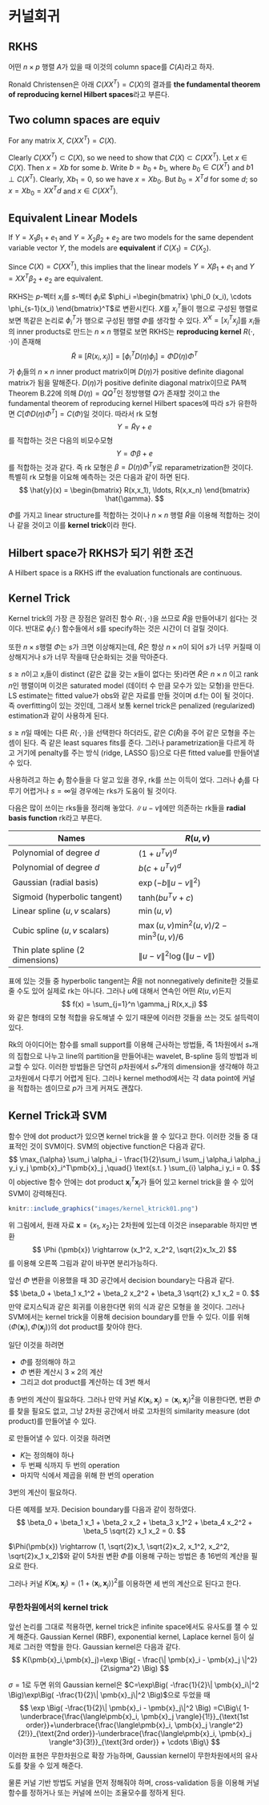 # 커널회귀

## RKHS

```{=html}
<!--
Ronald Christensen Statistical learning 7.6.2
Column space: PA 책 appendix
-->
```
어떤 $n\times p$ 행렬 $A$가 있을 때 이것의 column space를 $C(A)$라고 하자.

```{=html}
<!--
Ronald Christensen Statistical learning Prop B.51
-->
```
Ronald Christensen은 아래 $C(XX^T)=C(X)$의 결과를 **the fundamental theorem of reproducing kernel Hilbert spaces**라고 부른다.

::: {#def-equivcs}
## Two column spaces are equiv

For any matrix $X$, $C(XX^T)=C(X)$.
:::

::: proof
Clearly $C(XX^T)\subset C(X)$, so we need to show that $C(X) \subset C(XX^T)$. Let $x \in C(X)$. Then $x = Xb$ for some $b$. Write $b=b_0 + b_1$, where $b_0 \in C(X^T)$ and $b1 \perp C(X^T)$. Clearly, $Xb_1 = 0$, so we have $x=Xb_0$. But $b_0=X^Td$ for some $d$; so $x=Xb_0=XX^Td$ and $x\in C(XX^T)$.
:::

::: {#def-equivlm}
## Equivalent Linear Models

If $Y=X_1 \beta_1 + e_1$ and $Y = X_2 \beta_2 +e_2$ are two models for the same dependent variable vector $Y$, the models are **equivalent** if $C(X_1) = C(X_2)$.

Since $C(X) = C(XX^T)$, this implies that the linear models $Y= X\beta_1 +e_1$ and $Y=XX^T\beta_2 +e_2$ are equivalent.
:::

RKHS는 $p$-벡터 $x_i$를 $s$-벡터 $\phi_i$로 $\phi_i =\begin{bmatrix} \phi_0 (x_i), \cdots \phi_{s-1}(x_i) \end{bmatrix}^T$로 변환시킨다. $X$를 $x_i^T$들이 행으로 구성된 행렬로 보면 똑같은 논리로 $\phi_i^T$가 행으로 구성된 행렬 $\Phi$를 생각할 수 있다. $X^X=[x_i^Tx_j]$를 $x_i$들의 inner products로 만드는 $n\times n$ 행렬로 보면 RKHS는 **reproducing kernel** $R(\cdot, \cdot)$이 존재해 $$
\tilde{R} \equiv [ R(x_i, x_j)]= [\phi_i^T D(\eta) \phi_j] = \Phi D(\eta) \Phi^T
$$ 가 $\phi_i$들의 $n\times n$ inner product matrix이며 $D(\eta)$가 positive definite diagonal matrix가 됨을 말해준다. $D(\eta)$가 positive definite diagonal matrix이므로 PA책 Theorem B.22에 의해 $D(\eta)=QQ^T$인 정방행렬 $Q$가 존재할 것이고 the fundamental theorem of reproducing kernel Hilbert spaces에 따라 $s$가 유한하면 $C[\Phi D(\eta) \Phi^T] = C(\Phi)$일 것이다. 따라서 rk 모형 $$
Y = \tilde{R}\gamma + e
$$ 를 적합하는 것은 다음의 비모수모형 $$
Y = \Phi \beta + e
$$ 를 적합하는 것과 같다. 즉 rk 모형은 $\beta=D(\eta) \Phi^T \gamma$로 reparametrization한 것이다. 특별히 rk 모형을 이요해 예측하는 것은 다음과 같이 하면 된다. $$
\hat{y}(x) = \begin{bmatrix} R(x,x_1), \ldots, R(x,x_n) \end{bmatrix} \hat{\gamma}.
$$

$\Phi$를 가지고 linear structure를 적합하는 것이나 $n \times n$ 행렬 $\tilde{R}$을 이용해 적합하는 것이나 같을 것이고 이를 **kernel trick**이라 한다.

```{=html}
<!--
https://www.stat.cmu.edu/~larry/=sml/functionspaces.pdf
https://www.gatsby.ucl.ac.uk/~gretton/coursefiles/lecture4_introToRKHS.pdf
-->
```
::: {#thm-hilbertRKHS}
## Hilbert space가 RKHS가 되기 위한 조건

A Hilbert space is a RKHS iff the evaluation functionals are continuous.
:::

## Kernel Trick

Kernel trick의 가장 큰 장점은 알려진 함수 $R(\cdot, \cdot)$을 쓰므로 $\tilde{R}$을 만들어내기 쉽다는 것이다. 반대로 $\phi_j (\cdot)$ 함수들에서 $s$를 specify하는 것은 시간이 더 걸릴 것이다.

또한 $n\times s$행렬 $\Phi$는 $s$가 크면 이상해지는데, $\tilde{R}$은 항상 $n\times n$이 되어 $s$가 너무 커질때 이상해지거나 $s$가 너무 작을때 단순화되는 것을 막아준다.

$s\geq n$이고 $x_i$들이 distinct (같은 값을 갖는 $x$들이 없다는 뜻)라면 $\tilde{R}$은 $n \times n$ 이고 rank $n$인 행렬이며 이것은 saturated model (데이터 수 만큼 모수가 있는 모형)을 만든다. LS estimate는 fitted value가 obs와 같은 자료를 만들 것이며 d.f는 0이 될 것이다. 즉 overfitting이 있는 것인데, 그래서 보통 kernel trick은 penalized (regularized) estimation과 같이 사용하게 된다.

$s\geq n$일 때에는 다른 $R(\cdot, \cdot)$을 선택한다 하더라도, 같은 $C(\tilde{R})$을 주어 같은 모형을 주는 셈이 된다. 즉 같은 least squares fits를 준다. 그러나 parametrization을 다르게 하고 거기에 penalty를 주는 방식 (ridge, LASSO 등)으로 다른 fitted value를 만들어낼 수 있다.

사용하려고 하는 $\phi_j$ 함수들을 다 알고 있을 경우, rk를 쓰는 이득이 었다. 그러나 $\phi_j$를 다루기 어렵거나 $s=\infty$일 경우에는 rks가 도움이 될 것이다.

다음은 많이 쓰이는 rks들을 정리해 놓았다. $\|u-v\|$에만 의존하는 rk들을 **radial basis function** rk라고 부른다.

| Names                            | $R(u,v)$                                    |
|------------------------------------|------------------------------------|
| Polynomial of degree $d$         | $(1+u^Tv)^d$                                |
| Polynomial of degree $d$         | $b(c+u^Tv)^d$                               |
| Gaussian (radial basis)          | $\exp (-b\|u-v\|^2)$                        |
| Sigmoid (hyperbolic tangent)     | $\text{tanh}(bu^Tv +c)$                     |
| Linear spline ($u,v$ scalars)    | $\min (u,v)$                                |
| Cubic spline ($u,v$ scalars)     | $\max (u,v) \min^2 (u,v)/2 - \min^3(u,v)/6$ |
| Thin plate spline (2 dimensions) | $\|u -v\|^2 \log (\|u - v\|)$               |

표에 있는 것들 중 hyperbolic tangent는 $\tilde{R}$을 not nonnegatively definite한 것들로 줄 수도 있어 실제로 rk는 아니다. 그러나 $u$에 대해서 연속인 어떤 $R(u,v)$든지 $$
f(x) = \sum_{j=1}^n \gamma_j R(x,x_j)
$$ 와 같은 형태의 모형 적합을 유도해낼 수 있기 때문에 이러한 것들을 쓰는 것도 설득력이 있다.

Rk의 아이디어는 함수를 small support를 이용해 근사하는 방법들, 즉 1차원에서 $s_{*}$개의 집합으로 나누고 line의 partition을 만들어내는 wavelet, B-spline 등의 방법과 비교할 수 있다. 이러한 방법들은 당연히 $p$차원에서 $s_{*}^p$개의 dimension을 생각해야 하고 고차원에서 다루기 어렵게 된다. 그러나 kernel method에서는 각 data point에 커널을 적합하는 셈이므로 $p$가 크게 커져도 괜찮다.

## Kernel Trick과 SVM

```{=html}
<!--
https://towardsdatascience.com/truly-understanding-the-kernel-trick-1aeb11560769
-->
```
```{=html}
<!--
Understanding deep learning book
-->
```
함수 안에 dot product가 있으면 kernel trick을 쓸 수 있다고 한다. 이러한 것들 중 대표적인 것이 SVM이다. SVM의 objective function은 다음과 같다. $$
\max_{\alpha} \sum_i \alpha_i - \frac{1}{2}\sum_i \sum_j \alpha_i \alpha_j y_i y_j \pmb{x}_i^T\pmb{x}_j ,\quad{} \text{s.t. } \sum_{i} \alpha_i y_i = 0.
$$ 이 objective 함수 안에는 dot product $\pmb{x}_i^T\pmb{x}_j$가 들어 있고 kernel trick을 쓸 수 있어 SVM이 강력해진다.


```r
knitr::include_graphics("images/kernel_ktrick01.png")
```

위 그림에서, 원래 자료 $\pmb{x} = \{x_1, x_2\}$는 2차원에 있는데 이것은 inseparable 하지만 변환 $$
\Phi (\pmb{x}) \rightarrow (x_1^2, x_2^2, \sqrt{2}x_1x_2)
$$ 를 이용해 오른쪽 그림과 같이 바꾸면 분리가능하다.

앞선 $\Phi$ 변환을 이용했을 때 3D 공간에서 decision boundary는 다음과 같다. $$
\beta_0 + \beta_1 x_1^2 + \beta_2 x_2^2 + \beta_3 \sqrt{2} x_1 x_2 = 0.
$$ 만약 로지스틱과 같은 회귀를 이용한다면 위의 식과 같은 모형을 쓸 것이다. 그러나 SVM에서는 kernel trick을 이용해 decision boundary를 만들 수 있다. 이를 위해 $\langle \Phi(\pmb{x}_i), \Phi(\pmb{x}_j) \rangle$의 dot product를 찾아야 한다.

```{=tex}
\begin{align*}
\langle \Phi(\pmb{x}_i), \Phi(\pmb{x}_j) \rangle &= \langle \{x_{i1}^2, x_{i2}^2, \sqrt{2}x_{i1}x_{i2}\}, \{x_{i1}^2, x_{i2}^2, \sqrt{2}x_{i1}x_{i2}\} \rangle\\
&= x_{i1}^2 + x_{j1}^2 + x_{i2}^2 x_{j2}^2 + 2x_{i1}x_{i2}x_{j1}x_{j2}
\end{align*}
```
일단 이것을 하려면

-   $\Phi$를 정의해야 하고
-   $\Phi$ 변환 계산시 $3\times 2$의 계산
-   그리고 dot product를 계산하는 데 3번 해서

총 9번의 계산이 필요하다. 그러나 만약 커널 $K(\pmb{x}_i,\pmb{x}_j)=\langle \pmb{x}_i,\pmb{x}_j\rangle^2$을 이용한다면, 변환 $\Phi$를 찾을 필요도 없고, 그냥 2차원 공간에서 바로 고차원의 similarity measure (dot product)를 만들어낼 수 있다.

```{=tex}
\begin{align*}
\langle \pmb{x}_i,\pmb{x}_j\rangle^2 &= \langle\{ x_{i1}, x_{i2}\},\{ x_{i1}, x_{i2}\} \rangle^2\\
&= (x_{i1}x_{j1} + x_{i2}x_{j2})^2\\
&= x_{i1}^2 + x_{j1}^2 + x_{i2}^2 x_{j2}^2 + 2x_{i1}x_{i2}x_{j1}x_{j2}
\end{align*}
```
로 만들어낼 수 있다. 이것을 하려면

-   $K$는 정의해야 하나
-   두 번째 식까지 두 번의 operation
-   마지막 식에서 제곱을 위해 한 번의 operation

3번의 계산이 필요하다.

다른 예제를 보자. Decision boundary를 다음과 같이 정하였다. 
$$
\beta_0 + \beta_1 x_1 + \beta_2 x_2 + \beta_3 x_1^2 + \beta_4 x_2^2 + \beta_5 \sqrt{2} x_1 x_2 = 0.
$$

$\Phi(\pmb{x}) \rightarrow (1, \sqrt{2}x_1, \sqrt{2}x_2, x_1^2, x_2^2, \sqrt{2}x_1 x_2)$와 같이 5차원 변환 $\Phi$를 이용해 구하는 방법은 총 16번의 계산을 필요로 한다.

```{=tex}
\begin{align*}
\langle \Phi(\pmb{x}_i), \Phi(\pmb{x}_j) \rangle &= \langle \{1, \sqrt{2}x_{i1}, \sqrt{2}x_{i2}, x_{i1}^2, x_{i2}^2, \sqrt{2}x_{i1}x_{i2}\}, \{1, \sqrt{2}x_{i1}, \sqrt{2}x_{i2}, x_{i1}^2, x_{i2}^2, \sqrt{2}x_{i1}x_{i2}\} \rangle\\
&= 1+ 2x_{i1}x_{j1} + 2x_{i2}x_{j2} +x_{i1}^2 x_{j1}^2 + x_{i2}^2 x_{j2}^2 +  x_{i2}^2 x_{j2}^2 + 2x_{i1}x_{i2}x_{j1}x_{j2}
\end{align*}
```
그러나 커널 $K(\pmb{x}_i,\pmb{x}_j)=\langle 1+ \langle\pmb{x}_i,\pmb{x}_j\rangle\rangle^2$를 이용하면 세 번의 계산으로 된다고 한다. 
\begin{align*}
\langle 1+ \langle\pmb{x}_i,\pmb{x}_j\rangle\rangle^2 &= (1+ x_{i1}x_{j1}+x_{i2}x_{j2})^2\\
&=1+ 2x_{i1}x_{j1} + 2x_{i2}x_{j2} +x_{i1}^2 x_{j1}^2 + x_{i2}^2 x_{j2}^2 +  x_{i2}^2 x_{j2}^2 + 2x_{i1}x_{i2}x_{j1}x_{j2}
\end{align*}

### 무한차원에서의 kernel trick

앞선 논리를 그대로 적용하면, kernel trick은 infinite space에서도 유사도를 잴 수 있게 해준다. Gaussian Kernel (RBF), exponential kernel, Laplace kernel 등이 실제로 그러한 역할을 한다. Gaussian kernel은 다음과 같다. 
$$
K(\pmb{x}_i,\pmb{x}_j)=\exp \Big( - \frac{\| \pmb{x}_i - \pmb{x}_j \|^2}{2\sigma^2} \Big)
$$

$\sigma=1$로 두면 위의 Gaussian kernel은 $C=\exp\Big( -\frac{1}{2}\| \pmb{x}_i\|^2 \Big)\exp\Big( -\frac{1}{2}\| \pmb{x}_j\|^2 \Big)$으로 두었을 때 
$$
\exp \Big( -\frac{1}{2}\| \pmb{x}_i - \pmb{x}_j\|^2 \Big) =C\Big\{ 1- \underbrace{\frac{\langle\pmb{x}_i, \pmb{x}_j \rangle}{1!}}_{\text{1st order}}+\underbrace{\frac{\langle\pmb{x}_i, \pmb{x}_j \rangle^2}{2!}}_{\text{2nd order}}-\underbrace{\frac{\langle\pmb{x}_i, \pmb{x}_j \rangle^3}{3!}}_{\text{3rd order}} + \cdots \Big\}
$$ 
이러한 표현은 무한차원으로 확장 가능하며, Gaussian kernel이 무한차원에서의 유사도를 찾을 수 있게 해준다.

물론 커널 기반 방법도 커널을 먼저 정해줘야 하며, cross-validation 등을 이용해 커널 함수를 정하거나 또는 커널에 쓰이는 조율모수를 정하게 된다.
